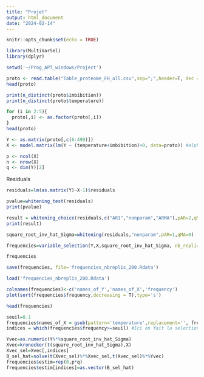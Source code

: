 ---
title: "Projet"
output: html_document
date: "2024-02-14"
---

```{r setup, include=FALSE}
knitr::opts_chunk$set(echo = TRUE)
```

```{r}
library(MultiVarSel)
library(dplyr)
```

```{r}
setwd('~/Prog_APT_windows/Project')
```

```{r}
proto <- read.table("Table_proteome_FH_all.csv",sep=";",header=T, dec = ",")
head(proto)
```
```{r}
print(n_distinct(proto$imbibition))
print(n_distinct(proto$temperature))
```

```{r}
for (i in 2:5){
  proto[,i] <- as.factor(proto[,i])
}
head(proto)

```

```{r}
Y <- as.matrix(proto[,c(6:499)])
X <- model.matrix(lm(Y ~ (temperature+imbibition)+0, data=proto)) #alpha1=0 // +0 enleve le effet moyenne m
```

```{r}
p <- ncol(X)
n <- nrow(X)
q <- dim(Y)[2]
```

Residuals
```{r}
residuals=lm(as.matrix(Y)~X-1)$residuals
```

```{r}
pvalue=whitening_test(residuals)
print(pvalue)
```
```{r}
result = whitening_choice(residuals,c("AR1","nonparam","ARMA"),pAR=2,qMA=2)
print(result)
```
```{r}
square_root_inv_hat_Sigma=whitening(residuals,"nonparam",pAR=1,qMA=0)
```

```{r}
frequencies=variable_selection(Y,X,square_root_inv_hat_Sigma, nb_repli=200,parallel=FALSE)
```

```{r}
frequencies
```

```{r}
save(frequencies, file='frequencies_nbreplis_200.Rdata')
```

```{r}
load('frequencies_nbreplis_200.Rdata')
```

```{r}
colnames(frequencies)<-c('names_of_Y','names_of_X','frequency')
plot(sort(frequencies$frequency,decreasing = T),type='s')
```
```{r}
head(frequencies)
```
```{r}
seuil=0.1
frequencies$names_of_X = gsub(pattern='temperature',replacement='', frequencies$names_of_X)
indices = which(frequencies$frequency>=seuil) #Ici on fait la selection de coeficients
```

```{r}
Yvec=as.numeric(Y%*%square_root_inv_hat_Sigma)
Xvec=kronecker(t(square_root_inv_hat_Sigma),X)
Xvec_sel=Xvec[,indices]
B_sel_hat=solve(t(Xvec_sel)%*%Xvec_sel,t(Xvec_sel)%*%Yvec)
frequencies$estim=rep(0,p*q)
frequencies$estim[indices]=as.vector(B_sel_hat)
```


